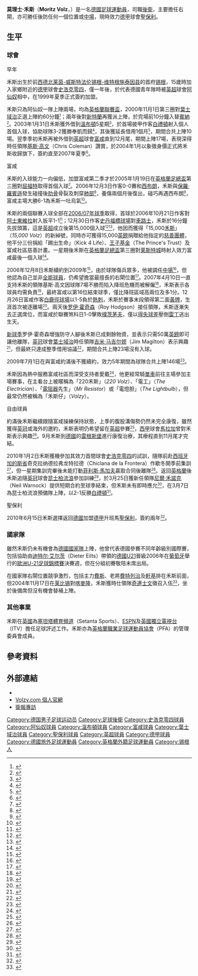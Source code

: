 {{noteta|G1=足球|G2=EPL|G3=德甲
|T=zh-hans:莫里茨·福尔茨; zh-hk:莫理士·禾斯;
|1=zh-hans:莫里茨·福尔茨; zh-hk:莫理士·禾斯;
|2=zh-hans:福尔茨; zh-hk:禾斯;
|3=zh-hans:沙尔克04; zh-hk:史浩克零四;
|4=zh-hans:弗里茨; zh-hk:費斯;
|5=zh-hans:弗雷德里希; zh-hk:費特列治;
|6=zh-hans:欣克尔; zh-hk:軒基;
|7=zh-hans:布莱顿; zh-hk:白禮頓;
|8=zh-hans:菲利克斯·马加特; zh-hk:菲利斯·馬加夫;
|9=zh-hans:彭南特; zh-hk:賓納;
|10=zh-hans:克里斯·科尔曼; zh-hk:基斯·高文;
|11=zh-hans:克林斯曼; zh-hk:奇連士文;
|12=zh-hans:罗伊·霍奇森; zh-hant:萊·鶴臣;
|13=zh-hans:吉米·马吉尔顿; zh-hk:占·馬捷頓;
}}
{{Football player infobox
|          playername = 莫理士·禾斯<br>''Moritz Volz''
|               image = [[File:Moritz_Volz.jpg|200 px]]
|            fullname = Moritz Volz
|              height = {{height|ft=5|in=10}}
|         dateofbirth = {{birth date and age|1983|1|21|df=yes}}
|         cityofbirth = [[锡根|锡根]]
|      countryofbirth = [[西德|西德]] 
|         currentclub = [[聖保利足球俱樂部|聖保利]]
|          clubnumber = 28
|            position = [[後衛_(足球)|右閘]]
|          youthyears = 
|          youthclubs = [[沙尔克04足球俱乐部|史浩克零四]]
|               years = 2000–04<br />2003<br />2003–04<br />2004–09<br />2008–09<br />2010-
|               clubs = [[阿森纳足球俱乐部|阿仙奴]] <br />→ [[溫布頓足球會|溫布頓]]<br />→ [[富勒姆足球俱乐部|富咸]]<br />[[富勒姆足球俱乐部|富咸]]<br />→ [[伊普斯维奇城足球俱乐部|葉士域治]]<br />[[聖保利足球俱樂部|聖保利]]
|         caps(goals) = {{0|00}}0 (0)<br />{{0}}10 (1)<br />{{0}}17 (0)<br />108 (2)<br />{{0}}22 (0)<br />{{0|00}}0 (0)
|       nationalyears = 2003–06<br />2004
|        nationalteam = [[德國21歲以下國家足球隊|德國U21]]<br />[[德國國家足球隊|德國]]
| nationalcaps(goals) = {{0}}20 (0)<br /> {{0|00}}0 (0)
|            pcupdate = 2010年8月24日 (二) 10:06 (UTC)
|            ntupdate = 2010年4月10日 (六) 10:16 (UTC)
}}
'''莫理士·禾斯'''（'''Moritz Volz'''，{{bd|1983年|1月21日|catIDx=Volz, Moritz}}）是一名[[德國|德國]][[英式足球|足球]][[運動員|運動員]]，司職[[後衛_(足球)|後衛]]，主要擔任右閘，亦可勝任後防任何一個位置或[[中場|中場]]，現時效力[[德甲|德甲]]球會[[聖保利足球俱樂部|聖保利]]。

==生平==
===球會===
;早年
禾斯出生於前[[西德|西德]][[北莱茵-威斯特法伦|北莱茵-威斯特法伦]][[锡根-维特根施泰因县|锡根-维特根施泰因县]]的首府[[锡根|锡根]]，15歲時加入家鄉附近的[[德甲|德甲]]球會[[沙尔克04足球俱乐部|史浩克零四]]，僅一年後，於代表德國青年隊時被[[英超|英超]]球會[[阿森纳足球俱乐部|阿仙奴]]相中，在1999年夏季正式簽約加盟。

禾斯只為阿仙奴一隊上陣兩場，均為[[英格蘭聯賽盃|英格蘭聯賽盃]]，2000年11月1日第三圈對[[伊普斯维奇城足球俱乐部|葉士域治]]正選上陣約60分鐘<small><ref>{{cite news |language=en |url=http://news.bbc.co.uk/sport2/hi/football/worthington_cup/1000608.stm |title=Arsenal 1-2 Ipswich |publisher=[[BBC|BBC]] Sport |date=2000-11-01 |accessdate=2010-04-12 |archive-date=2020-11-03 |archive-url=https://web.archive.org/web/20201103084343/http://news.bbc.co.uk/sport2/hi/football/worthington_cup/1000608.stm |dead-url=no }}</ref></small>；兩年後對[[桑德兰足球俱乐部|新特蘭]]再獲派上陣，於完場前10分鐘入替[[杰梅恩·彭南特|賓納]]<small><ref>{{cite news |language=en |url=http://news.bbc.co.uk/sport2/hi/football/2390939.stm |title=Black Cats stun Arsenal |publisher=[[BBC|BBC]] Sport |date=2002-11-06 |accessdate=2010-04-12 |archive-date=2011-05-27 |archive-url=https://web.archive.org/web/20110527123802/http://news.bbc.co.uk/sport2/hi/football/2390939.stm |dead-url=no }}</ref></small>。2003年1月31日禾斯獲外借到[[溫布頓足球會|溫布頓]]5星期<small><ref>{{cite news |language=en |url=http://www.skysports.com/story/0,19528,11670_2256785,00.html |title=Volz in shock move |publisher=Sky Sports |date=2003-02-03 |accessdate=2010-}}</ref></small>，於首場披甲作客[[布莱顿足球俱乐部|白禮頓]]射入個人首個入球，協助球隊3-2獲勝奉凱而歸<small><ref>{{cite news |language=en |url=http://news.bbc.co.uk/sport2/hi/football/eng_div_1/2707407.stm |title=Brighton 2-3 Wimbledon |publisher=[[BBC|BBC]] Sport |date=2003-02-11 |accessdate=2010-04-12 |archive-date=2018-11-15 |archive-url=https://web.archive.org/web/20181115031123/http://news.bbc.co.uk/sport2/hi/football/eng_div_1/2707407.stm |dead-url=no }}</ref></small>，其後獲延長借用1個月<small><ref>{{cite news |language=en |url=http://www.skysports.com/news/player_archive/0,19889,11681_3_18104_1,00.html |title=Dons duo pen new deals |publisher=Sky Sports |date=2003-03-10 |accessdate=2010-04-12}}</ref></small>，期間合共上陣10場。翌季季初禾斯再被外借到[[英超|英超]]球會[[富勒姆足球俱乐部|富咸]]直到12月尾，期間上陣17場，表現深得時任領隊[[基斯·高文|基斯·高文]]（Chris Coleman）讚賞，於2004年1月以象徵身價正式將禾斯收歸旗下，簽約直至2007年夏季<small><ref>{{cite news |language=en |url=http://www.skysports.com/story/0,19528,11670_2288438,00.html |title=Fulham seal Volz deal |publisher=Sky Sports |date=2004-01-16 |accessdate=2010-04-12 |archive-date=2016-03-08 |archive-url=https://web.archive.org/web/20160308041403/http://www.skysports.com/story/0,19528,11670_2288438,00.html |dead-url=no }}</ref></small>。

;富咸
禾斯的入球能力一向偏低，加盟富咸第二季才於2005年1月19日在[[英格蘭足總盃|英格蘭足總盃]]第三圈對[[沃特福德足球俱乐部|屈福特]]取得首個入球<small><ref>{{cite news |language=en |url=http://www.skysports.com/story/0,19528,11681_2324436,00.html |title=Fulham draw Hornets' sting |publisher=Sky Sports |date=2005-01-19 |accessdate=2010-04-16 |archive-date=2016-03-08 |archive-url=https://web.archive.org/web/20160308030632/http://www.skysports.com/story/0,19528,11681_2324436,00.html |dead-url=no }}</ref></small>。2006年12月3日作客0-0賽和[[西布罗姆维奇足球俱乐部|西布朗]]，禾斯與[[保羅·羅賓遜_(1978年出生後衛)|保羅·羅賓遜]]發生碰撞後[[肋骨|肋骨]]骨裂及刺穿[[肺|肺部]]<small><ref>{{cite news |language=en |url=http://www.skysports.com/story/0,19528,11681_2357022,00.html |title=Volz blow for Fulham |publisher=Sky Sports |date=2005-12-05 |accessdate=2010-04-12 |archive-date=2016-03-10 |archive-url=https://web.archive.org/web/20160310084920/http://www.skysports.com/story/0,19528,11681_2357022,00.html |dead-url=no }}</ref></small>，養傷兩個月後復出，碰巧再遇西布朗<small><ref>{{cite news |language=en |url=http://www.skysports.com/story/0,19528,11681_2366849,00.html |title=Volz: No hard feelings |publisher=Sky Sports |date=2006-02-10 |accessdate=2010-04-12 |archive-date=2016-03-10 |archive-url=https://web.archive.org/web/20160310084925/http://www.skysports.com/story/0,19528,11681_2366849,00.html |dead-url=no }}</ref></small>，富咸主場大勝6-1為禾斯一吐烏氣<small><ref>{{cite news |language=en |url=http://news.bbc.co.uk/sport2/hi/football/eng_prem/4680546.stm |title=Fulham 6-1 West Brom |publisher=[[BBC|BBC]] Sport |date=2006-02-11 |accessdate=2010-04-12 |archive-date=2019-11-05 |archive-url=https://web.archive.org/web/20191105080542/http://news.bbc.co.uk/sport2/hi/football/eng_prem/4680546.stm |dead-url=no }}</ref></small>。

禾斯的兩個聯賽入球全部在[[2006年至2007年英格蘭超級聯賽|2006/07年球季]]取得，首球於2006年10月21日作客對[[阿士東維拉足球會|阿士東維拉]]射入扳平1-1<small><ref>{{cite news |language=en |url=http://www.skysports.com/story/0,19528,11677_2392751,00.html |title=Volz secures Fulham point |publisher=Sky Sports |date=2006-10-21 |accessdate=2010-04-12 |archive-date=2017-02-15 |archive-url=https://web.archive.org/web/20170215203017/http://www.skysports.com/story/0,19528,11677_2392751,00.html |dead-url=no }}</ref></small>；12月30日作客[[史丹福橋球場|史丹福橋球場]]對[[切尔西足球俱乐部|車路士]]，禾斯於16分鐘先拔頭籌，這是[[英超|英超]]成立後第15,000個入球<small><ref>{{cite news |language=en |url=http://news.bbc.co.uk/sport2/hi/football/eng_prem/6205605.stm |title=Chelsea 2-2 Fulham |publisher=[[BBC|BBC]] Sport |date=2006-12-30 |accessdate=2010-04-12 |archive-date=2021-01-15 |archive-url=https://web.archive.org/web/20210115181553/http://news.bbc.co.uk/sport2/hi/football/eng_prem/6205605.stm |dead-url=no }}</ref><ref>{{cite news |language=en |url=http://www.skysports.com/story/0,19528,11668_2399790,00.html |title=Fulham stun forlorn Chelsea |publisher=Sky Sports |date=2006-12-30 |accessdate=2010-04-12 |archive-date=2017-02-15 |archive-url=https://web.archive.org/web/20170215202655/http://www.skysports.com/story/0,19528,11668_2399790,00.html |dead-url=no }}</ref></small>，他因而獲得「15,000[[伏特|禾斯]]」（''15,000 Volz''）的新綽號，同時亦可獲得15,000[[英鎊|英鎊]]捐贈給他指定的[[慈善團體|慈善團體]]，他平分三份捐給「踢出生命」（Kick 4 Life）、[[王子基金|王子基金]]（The Prince's Trust）及富咸社區慈善計畫。一星期後禾斯在[[英格蘭足總盃|英格蘭足總盃]]第三圈對[[莱斯特城足球俱乐部|莱斯特城]]時射入效力富咸最後一個入球<small><ref>{{cite news |language=en |url=http://www.skysports.com/story/0,19528,11681_2401594,00.html |title=Leicester earn Fulham replay |publisher=Sky Sports |date=2007-01-06 |accessdate=2010-04-12 |archive-date=2017-02-15 |archive-url=https://web.archive.org/web/20170215211742/http://www.skysports.com/story/0,19528,11681_2401594,00.html |dead-url=no }}</ref></small>。

2006年12月8日禾斯續約到2009年<small><ref>{{cite news |language=en |url=http://www.skysports.com/story/0,19528,11681_2397736,00.html |title=Volz pens new Cottagers deal |publisher=Sky Sports |date=2006-12-08 |accessdate=2010-04-12}}</ref></small>，由於球隊傷兵眾多，他被調任[[中場|中場]]<small><ref>{{cite news |language=en |url=http://www.skysports.com/story/0,19528,11681_2398760,00.html |title=Volz happy in midfield role |publisher=Sky Sports |date=2006-12-21 |accessdate=2010-04-12}}</ref></small>，但他認為自己並非[[萬金油_(足球術語)|全能球員]]，仍希望擔當最擅長的右閘位置<small><ref>{{cite news |language=en |url=http://www.skysports.com/story/0,19528,11681_2402181,00.html |title=Volz: I'm no utility player |publisher=Sky Sports |date=2007-01-13 |accessdate=2010-04-12 |archive-date=2016-03-10 |archive-url=https://web.archive.org/web/20160310084935/http://www.skysports.com/story/0,19528,11681_2402181,00.html |dead-url=no }}</ref></small>。2007年4月10日一直支持禾斯的領隊基斯·高文因球隊7場不勝而陷入降班危機而被解僱<small><ref>{{cite news |language=en |url=http://news.bbc.co.uk/sport2/hi/football/teams/f/fulham/6543541.stm |title=Coleman out as Sanchez takes over |publisher=[[BBC|BBC]] Sport |date=2007-04-10 |accessdate=2010-04-12 |archive-date=2020-11-19 |archive-url=https://web.archive.org/web/20201119021019/http://news.bbc.co.uk/sport2/hi/football/teams/f/fulham/6543541.stm |dead-url=no }}</ref></small>，禾斯表示各球員均需負責<small><ref>{{cite news |language=en |url=http://www.skysports.com/story/0,19528,11681_2411862,00.html |title=Volz: Players failed Coleman |publisher=Sky Sports |date=2007-04-22 |accessdate=2010-04-12 |archive-date=2016-03-10 |archive-url=https://web.archive.org/web/20160310084956/http://www.skysports.com/story/0,19528,11681_2411862,00.html |dead-url=no }}</ref></small>，最終富咸以第16位結束球季，僅比降班區域高兩位及多1分。12月26日富咸作客[[白鹿徑球場|白鹿徑球場]]以1-5負於[[托特纳姆热刺足球俱乐部|熱刺]]，禾斯於賽事末段領得第二面[[黃牌|黃牌]]，生涯首次被逐離場<small><ref>{{cite news |language=en |url=http://www.skysports.com/football/match_report/0,19764,11065_2848037,00.html |title=Five-star Spurs crush Fulham |publisher=Sky Sports |date=2007-12-26 |accessdate=2010-04-12 |archive-date=2008-04-12 |archive-url=https://web.archive.org/web/20080412103729/http://www.skysports.com/football/match_report/0,19764,11065_2848037,00.html |dead-url=no }}</ref></small>。兩天後[[罗伊·霍奇森|罗伊·霍奇森]]（Roy Hodgson）接任領隊，禾斯逐漸失去正選席位，而富咸於聯賽煞科日1-0擊敗[[朴茨茅斯足球俱乐部|樸茨茅夫]]，僅以[[得失球差|得失球差]]壓倒[[雷丁足球俱乐部|雷丁]]逃出生天。 

[[2008年至2009年英格蘭超級聯賽|新球季]]罗伊·霍奇森增強防守人腳後禾斯已成剩餘物資，並表示只需50萬[[英鎊|英鎊]]即可讓他離隊，[[英冠|英冠]]球會[[伊普斯维奇城足球俱乐部|葉士域治]]時任領隊[[吉米·马吉尔顿|吉米·马吉尔顿]]（Jim Magilton）表示興趣<small><ref>{{cite news |language=en |url=http://www.skysports.com/story/0,19528,11095_4000420,00.html |title=Ipswich agree Volz fee |publisher=Sky Sports |date=2008-08-17 |accessdate=2010-04-12 |archive-date=2016-03-10 |archive-url=https://web.archive.org/web/20160310080340/http://www.skysports.com/story/0,19528,11095_4000420,00.html |dead-url=no }}</ref></small>，但最終只達成整季借用協議<small><ref>{{cite news |language=en |url=http://www.skysports.com/story/0,19528,11095_4061299,00.html |title=Town seal Volz move |publisher=Sky Sports |date=2008-08-29 |accessdate=2010-04-12 |archive-date=2016-03-08 |archive-url=https://web.archive.org/web/20160308041224/http://www.skysports.com/story/0,19528,11095_4061299,00.html |dead-url=no }}</ref></small>，期間合共上陣23場沒有入球。

2009年7月1日在與富咸約滿後不獲續約，效力5年期間為球隊合共上陣146場<small><ref>{{cite news |language=en |url=http://www.guardian.co.uk/football/2009/jul/02/morotz-voltz-leaves-fulham |title=Moritz Volz leaves Fulham |publisher=''guardian.co.uk'' |date=2009-07-02 |accessdate=2010-04-12 |archive-date=2012-02-18 |archive-url=https://web.archive.org/web/20120218160728/http://www.guardian.co.uk/football/2009/jul/02/morotz-voltz-leaves-fulham |dead-url=no }}</ref></small>。

禾斯因為熱中服務富咸社區而深受支持者愛戴<small><ref>{{cite news |language=en |url=http://www.fulhamfc.com/Club/News/NewsArticles/2007/May/ReadingStars.aspx |title=Reading Stars |date=18 May 2007 |deadurl=yes |archiveurl=https://archive.is/20120629221201/http://www.fulhamfc.com/Club/News/NewsArticles/2007/May/ReadingStars.aspx |archivedate=2012年6月29日 }}</ref></small>，他更經常騎[[單車|單車]]前往主場參加主場賽事，在主看台上被暱稱為「220禾斯」（''220 Volz''）、「電工」（''The Electrician''）、「[[電阻器|電阻器]]先生」（''Mr Resistor''）或「電燈胆」（''The Lightbulb''），但最常仍然被稱為「禾斯仔」（''Volzy''）。

;自由球員
約滿後禾斯繼續跟隨富咸操練保持狀態，上季的腹股溝傷勢仍然未完全康復，雖然獲得[[英冠|英冠]]或海外的邀約，禾斯表明仍希望留在[[英超|英超]]參賽<small><ref>{{cite news |language=en |url=http://www.skysports.com/story/0,19528,11096_5431898,00.html |title=Free Agent - Moritz Volz |publisher=Sky Sports |date=2009-07-17 |accessdate=2010-04-12 |archive-date=2016-03-10 |archive-url=https://web.archive.org/web/20160310082229/http://www.skysports.com/story/0,19528,11096_5431898,00.html |dead-url=no }}</ref></small>，[[西甲|西甲]]球會[[馬拉加足球俱樂部|馬拉加]]曾對禾斯表示興趣<small><ref>{{cite news |language=en |url=http://www.skysports.com/story/0,19528,11095_5439654,00.html |title=Malaga move for Volz |publisher=Sky Sports |date=2009-07-18 |accessdate=2010-04-12 |archive-date=2016-03-10 |archive-url=https://web.archive.org/web/20160310080955/http://www.skysports.com/story/0,19528,11095_5439654,00.html |dead-url=no }}</ref></small>。9月禾斯到[[德國|德國]]的[[雷根斯堡|雷根斯堡]]進行康復治療，其療程直到11月尾才完結。

2010年1月2日禾斯獲機參加其效力首間球會[[沙尔克04足球俱乐部|史浩克零四]]的試訓，隨隊前赴[[西班牙|西班牙]][[加的斯省|加的斯省]]奇克拉纳德拉弗龙特拉德（Chiclana de la Frontera）作歇冬開季前集訓<small><ref>{{cite news |language=en |url=http://www.skysports.com/story/0,19528,11095_5821159,00.html |title=http://www.skysports.com/story/0,19528,11095_5821159,00.html |publisher=Sky Sports |date=2010-01-02 |accessdate=2010-04-12 |archive-date=2016-03-08 |archive-url=https://web.archive.org/web/20160308011023/http://www.skysports.com/story/0,19528,11095_5821159,00.html |dead-url=no }}</ref></small>，但一星期集訓完畢後未能打動[[菲利斯·馬加夫|菲利斯·馬加夫]]贏取合同後離隊<small><ref>{{cite news |language=zh-hans |url=http://www.dfo.cn/dfo/show.asp?id=10016 |title=福尔茨无法打动马加特 再次离开沙尔克 |publisher=德国足球在线 |date=2010-01-09 |accessdate=2010-04-12 }}{{dead link|date=2018年1月 |bot=InternetArchiveBot |fix-attempted=yes }}</ref></small>。返回[[英格蘭|英格蘭]]後禾斯追隨[[英冠|英冠]]球會[[女王公园巡游者足球俱乐部|昆士柏流浪]]參加訓練<small><ref>{{cite news |language=en |url=http://news.bbc.co.uk/sport2/hi/football/teams/q/qpr/8484958.stm |title=QPR eye ex-Fulham defender Moritz Volz |publisher=[[BBC|BBC]] Sport |date=2010-01-28 |accessdate=2010-04-12 |archive-date=2017-01-07 |archive-url=https://web.archive.org/web/20170107005428/http://news.bbc.co.uk/sport2/hi/football/teams/q/qpr/8484958.stm |dead-url=no }}</ref></small>，於3月25日獲新任領隊[[尼爾·禾諾克|尼爾·禾諾克]]（Neil Warnock）提供短期合約至球季結束，但禾斯未有即時應允<small><ref>{{cite news |language=en |url=http://www.skysports.com/story/0,19528,11095_6054341,00.html |title=Volz offered QPR deal |publisher=Sky Sports |date=2010-03-25 |accessdate=2010-04-12}}</ref></small>，在3月7日為昆士柏流浪預備隊上陣，以2-1反勝[[布莱顿足球俱乐部|白禮頓]]<small><ref>{{cite news |language=en |url=http://www.skysports.com/story/0,19528,11711_6081578,00.html |title=Hibbert and Volz get Rs action |publisher=Sky Sports |date=2010-04-08 |accessdate=2010-04-12 |archive-date=2016-03-10 |archive-url=https://web.archive.org/web/20160310090742/http://www.skysports.com/story/0,19528,11711_6081578,00.html |dead-url=no }}</ref></small>。

;聖保利
2010年6月15日禾斯選擇返回[[德國|德國]]加盟[[德甲|德甲]]升班馬[[聖保利足球俱樂部|聖保利]]，簽約兩年<small><ref>{{cite news |language=zh-hans |url=http://dfo.cn/dfo/show.asp?id=10447 |title=游子福尔茨回国 加盟德甲升班马圣保利 |publisher=德国足球在线 |date=2010-06-16 |accessdate=2010-08-24 |archive-date=2010-07-09 |archive-url=https://web.archive.org/web/20100709090733/http://dfo.cn/dfo/show.asp?id=10447 |dead-url=no }}</ref></small>。

===國家隊===
雖然禾斯仍未有機會為[[德國國家足球隊|德國國家隊]]上陣，他曾代表德國參賽不同年齡級別國際賽，包括協助由[[迪特尔·艾尔茨|迪特尔·艾尔茨]]（Dieter Eilts）帶領的[[德國21歲以下國家足球隊|德國U21]]晉級2006年在[[葡萄牙|葡萄牙]]舉行的[[歐洲U-21足球錦標賽|歐洲U-21足球錦標賽]]決賽週，但在分組初賽敬陪末席出局。

在國家隊右閘位置競爭激烈，包括主力[[克莱门斯·弗里茨|費斯]]、老將[[阿尔内·弗雷德里希|費特列治]]及[[安德烈亚斯·欣克尔|軒基]]排在禾斯前面，但2004年11月17日在[[莱比锡|莱比锡]]對[[喀麥隆國家足球隊|喀麥隆]]，禾斯獲時仕領隊[[尤尔根·克林斯曼|奇連士文]]徵召入伍<small><ref>{{cite news |language=en |url=http://www.skysports.com/story/0,19528,11681_2316708,00.html |title=Volz gets Germany call |publisher=Sky Sports |date=2004-11-12 |accessdate=2010-04-12 |archive-date=2016-03-09 |archive-url=https://web.archive.org/web/20160309124704/http://www.skysports.com/story/0,19528,11681_2316708,00.html |dead-url=no }}</ref></small>，坐於後備席但沒有機會替補上陣。

===其他事業===
禾斯在[[英國|英國]]為[[塞坦塔體育頻道|塞坦塔體育頻道]]（Setanta Sports）、[[ESPN|ESPN]]及[[英國獨立電視台|英國獨立電視台]]（ITV）擔任足球評述工作。禾斯亦為[[英格蘭職業足球運動員協會|英格蘭職業足球運動員協會]]（PFA）的管理委員會成員。

==參考資料==
{{reflist}}

==外部連結==
*{{soccerbase|id=23157|name=莫里茨·福尔茨}}
*[http://www.volzy.com Volzy.com 個人官網] {{Wayback|url=http://www.volzy.com/ |date=20070105104836 }}
*[http://football.guardian.co.uk/comment/story/0,,1852624,00.html 衛報專訪] {{Wayback|url=http://football.guardian.co.uk/comment/story/0,,1852624,00.html |date=20080306224912 }}

{{Authority control}}
{{DEFAULTSORT:Volz, Moritz}}
[[Category:德国男子足球运动员|Category:德国男子足球运动员]]
[[Category:足球後衛|Category:足球後衛]]
[[Category:史浩克零四球員|Category:史浩克零四球員]]
[[Category:阿仙奴球員|Category:阿仙奴球員]]
[[Category:溫布頓球員|Category:溫布頓球員]]
[[Category:富咸球員|Category:富咸球員]]
[[Category:葉士域治球員|Category:葉士域治球員]]
[[Category:聖保利球員|Category:聖保利球員]]
[[Category:英超球員|Category:英超球員]]
[[Category:德甲球員|Category:德甲球員]]
[[Category:德國旅外足球運動員|Category:德國旅外足球運動員]]
[[Category:英格蘭外籍足球運動員|Category:英格蘭外籍足球運動員]]
[[Category:锡根人|Category:锡根人]]